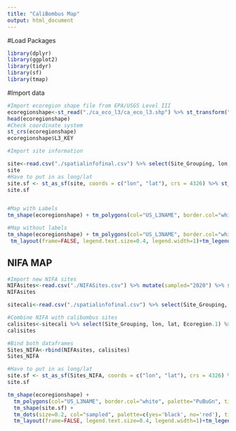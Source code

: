 ```yaml
---
title: "CaliBombus Map"
output: html_document
---
```


#Load Packages
```r
library(dplyr)
library(ggplot2)
library(tidyr)
library(sf)
library(tmap)


```
#Import data 
```r
#Import ecoregion shape file from EPA/USGS Level III 
ecoregionshape<-st_read("./ca_eco_l3/ca_eco_l3.shp") %>% st_transform("+proj=longlat +datum=WGS84")
head(ecoregionshape)
#Check coordinate system 
st_crs(ecoregionshape)
ecoregionshape$L3_KEY

#Import site information 

site<-read.csv("./spatialinfofinal.csv") %>% select(Site_Grouping, lon, lat) 
site
#Have to put in as long/lat
site.sf <- st_as_sf(site, coords = c("lon", "lat"), crs = 4326) %>% st_transform("+proj=longlat +datum=WGS84")
site.sf


#Map with Labels 
tm_shape(ecoregionshape) + tm_polygons(col="US_L3NAME", border.col="white", palette="PuBuGn", title="Ecoregion")+ tm_legend(outside = TRUE)+tm_shape(site.sf) + tm_dots(size=0.2, col="black")+tm_text("Site_Grouping", just = "left", ymod = 0.5, size = 0.8) 

#Map without labels
tm_shape(ecoregionshape) + tm_polygons(col="US_L3NAME", border.col="white", palette="PuBuGn", title="Ecoregion")+tm_shape(site.sf) + tm_dots(size=0.2, col="black")+
 tm_layout(frame=FALSE, legend.text.size=0.4, legend.width=1)+tm_legend(legend.position=c("left", "top"), outside=TRUE)

```

## NIFA MAP 
```r
#Import new NIFA sites 
NIFAsites<-read.csv("./NIFASites.csv") %>% mutate(sampled="2020") %>% select(Site, lon, lat, Ecoregion, sampled) 
NIFAsites

sitecali<-read.csv("./spatialinfofinal.csv") %>% select(Site_Grouping, lon, lat, Ecoregion.1) 

#Combine NIFA with calibombus sites 
calisites<-sitecali %>% select(Site_Grouping, lon, lat, Ecoregion.1) %>% rename(Site=Site_Grouping) %>% rename(Ecoregion=Ecoregion.1) %>% mutate(sampled="2019")
calisites

#Bind both dataframes 
Sites_NIFA<-rbind(NIFAsites, calisites)
Sites_NIFA

#Have to put in as long/lat
site.sf <- st_as_sf(Sites_NIFA, coords = c("lon", "lat"), crs = 4326) %>% st_transform("+proj=longlat +datum=WGS84")
site.sf

tm_shape(ecoregionshape) + 
  tm_polygons(col="US_L3NAME", border.col="white", palette="PuBuGn", title="Ecoregion")+
  tm_shape(site.sf) + 
  tm_dots(size=0.2, col="sampled", palette=c(yes='black', no='red'), title="Sampling Status")+
  tm_layout(frame=FALSE, legend.text.size=0.4, legend.width=1)+tm_legend(legend.position=c("left", "top"), outside=TRUE)






```
